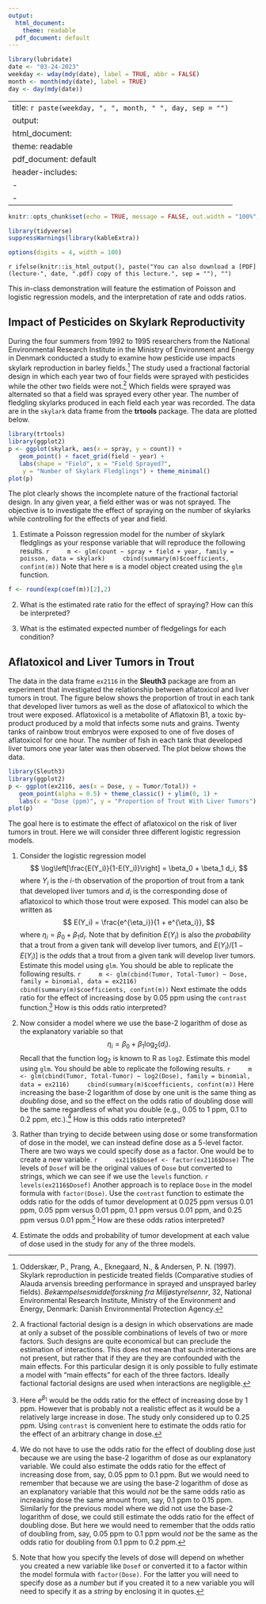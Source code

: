 ```yaml
---
output:
  html_document: 
    theme: readable
  pdf_document: default
---
```


```r
library(lubridate)
date <- "03-24-2023"
weekday <- wday(mdy(date), label = TRUE, abbr = FALSE)
month <- month(mdy(date), label = TRUE)
day <- day(mdy(date))
```

---
title: `r paste(weekday, ", ", month, " ", day, sep = "")`
output:
  html_document: 
    theme: readable
  pdf_document: default
header-includes:
  - \usepackage{float}
  - \usepackage{booktabs}
---

```r
knitr::opts_chunk$set(echo = TRUE, message = FALSE, out.width = "100%", fig.align = "center", cache = FALSE, dev = ifelse(knitr::is_html_output(), "png", "pdf"), comment = "")
```

```r
library(tidyverse)
suppressWarnings(library(kableExtra))
```

```r
options(digits = 4, width = 100)
```

`r ifelse(knitr::is_html_output(), paste("You can also download a [PDF](lecture-", date, ".pdf) copy of this lecture.", sep = ""), "")`

This in-class demonstration will feature the estimation of Poisson and logistic regression models, and the interpretation of rate and odds ratios. 

## Impact of Pesticides on Skylark Reproductivity

During the four summers from 1992 to 1995 researchers from the National Environmental Research Institute in the Ministry of Environment and Energy in Denmark conducted a study to examine how pesticide use impacts skylark reproduction in barley fields.[^skylark] The study used a fractional factorial design in which each year two of four fields were sprayed with pesticides while the other two fields were not.[^ff] Which fields were sprayed was alternated so that a field was sprayed every other year. The number of fledgling skylarks produced in each field each year was recorded. The data are in the `skylark` data frame from the **trtools** package. The data are plotted below.
```r
library(trtools)
library(ggplot2)
p <- ggplot(skylark, aes(x = spray, y = count)) + 
   geom_point() + facet_grid(field ~ year) + 
   labs(shape = "Field", x = "Field Sprayed?", 
    y = "Number of Skylark Fledglings") + theme_minimal()
plot(p)
```
The plot clearly shows the incomplete nature of the fractional factorial design. In any given year, a field either was or was not sprayed. The objective is to investigate the effect of spraying on the number of skylarks while controlling for the effects of year and field. 

[^skylark]: Odderskær, P., Prang, A., Eknegaard, N., & Andersen, P. N. (1997). Skylark reproduction in pesticide treated fields (Comparative studies of Alauda arvensis breeding performance in sprayed and unsprayed barley fields). *Bekæmpelsesmiddelforskning fra Miljøstyrelsennr*, 32, National Environmental Research Institute, Ministry of the Environment and Energy, Denmark: Danish Environmental Protection Agency. 

[^ff]: A fractional factorial design is a design in which observations are made at only a subset of the possible combinations of levels of two or more factors. Such designs are quite economical but can preclude the estimation of interactions. This does not mean that such interactions are not present, but rather that if they are they are confounded with the main effects. For this particular design it is only possible to fully estimate a model with "main effects" for each of the three factors. Ideally factional factorial designs are used when interactions are negligible. 

1. Estimate a Poisson regression model for the number of skylark fledglings as your response variable that will reproduce the following results.
    ```r
    m <- glm(count ~ spray + field + year, family = poisson, data = skylark)
    cbind(summary(m)$coefficients, confint(m))
    ```
Note that here `m` is a model object created using the `glm` function. 

    <!-- **Solution**: The results can be replicated as follows. Note that the output above indicates that only the "main effects" of spray, field, and year were specified. We can see that there are indicator variables for spray, field, and year, but no interaction terms.  -->
    <!-- ```{r} -->
    <!-- m <- glm(count ~ spray + field + year, family = poisson, data = skylark) -->
    <!-- cbind(summary(m)$coefficients, confint(m)) -->
    <!-- ``` -->

```r
f <- round(exp(coef(m))[2],2)
```

2. What is the estimated rate ratio for the effect of spraying? How can this be interpreted?

<!--     **Solution**: The quantity we want to estimate is $e^{\beta_1}$ which is the "rate ratio" for the effect of spraying. This gives the "multiplicative effect" of spraying --- i.e., the ratio of the expected count when spraying to the expected count when not spraying. You could compute this in R or with a hand calculator by computing `exp(-0.4561258)`. Also we can do this in R as follows. -->
<!--     ```{r} -->
<!--     exp(cbind(coef(m), confint(m))) -->
<!--     ``` -->
<!-- Note that I've included the endpoints of the confidence intervals as well. If you just wanted the point estimate you could use `exp(coef(m))`. The function `coef` extracts the parameter estimates from the model object `m`. -->

<!-- 3. Replicate the result that was obtained in the previous problem using the `contrast` function and the `tf = exp` option. Note that you will need to specify a field and a year, but since the model does not contain any interactions between spray and those variables the multiplicative effect of spray will not depend on the field or year you specify. -->

<!--     **Solution**: Here is how we could make inferences about the spray effect using the `contrast` function. -->
<!--     ```{r} -->
<!--     trtools::contrast(m, tf = exp, -->
<!--         a = list(spray = "yes", field = "Ke", year = "1992"), -->
<!--         b = list(spray = "no", field = "Ke", year = "1992")) -->
<!--     ``` -->
<!-- Also we can "flip" the rate ratio. -->
<!--     ```{r} -->
<!--     trtools::contrast(m, tf = exp, -->
<!--         a = list(spray = "no", field = "Ke", year = "1992"), -->
<!--         b = list(spray = "yes", field = "Ke", year = "1992")) -->
<!--     ``` -->
<!-- This shows that if a field is not sprayed the the expected number of fledglings is about 1.58 (58%) higher than when it is sprayed. Again, note that the field and year does not matter since there are no interactions between spray and either of those variables, so the multiplicative effect of spray will be the same regardless of the field and year. You could verify this by specifying a different field and/or year. Note that there are slight differences in the confidence intervals obtained here and in the previous problem. That is because `confint` computes a profile likelihood confidence interval whereas `contrast` computes a Wald confidence interval. Also note that while we were mainly interested in the effect of spray here, we could easily compare different fields or years.  -->

<!--     You can also use the **emmeans** package to estimate rate ratios, provided that the explanatory variable in question is categorical. Here is how you can use it to estimate the rate ratios for every combination of year and field (note that they are all the same for this model). -->
<!--     ```{r} -->
<!--     library(emmeans) -->
<!--     pairs(emmeans(m, ~ spray | field*year),  -->
<!--       type = "response", infer = TRUE) -->
<!--     ``` -->
  
3. What is the estimated expected number of fledgelings for each condition? 
  
<!--     **Solution**: For example, the expected counts with and without spraying for field `Ke` in 1992 is -->
<!--     ```{r} -->
<!--     trtools::contrast(m, a = list(spray = c("yes","no"), field = "Ke", year = "1992"), -->
<!--         tf = exp, cnames = c("spray","no spray")) -->
<!--     ``` -->
<!-- Also note that the ratio of these estimated expected counts (spray divided by no spray) is about `r round(f,2)` which is what we estimated earlier. If you wanted to estimate a bunch of expected counts it might be easier to use `glmint`. Below I have estimated the estimated expected count for every combination of spray, field, and year. Note that `glmint` does not require you to specify a transformation function. It knows what function to use based on the model.  -->
<!--     ```{r} -->
<!--     d <- expand.grid(spray = c("yes","no"), field = c("Ke","Kr","Ku","Rd"),  -->
<!--         year = c("1992","1993","1994","1995")) -->
<!--     cbind(d, glmint(m, newdata = d)) -->
<!--     ``` -->
<!-- Here `fit` is the estimated expected count, and `low` and `upp` are the endpoints of the confidence interval for the expected count. Note that even though observations were not made at every combination of spray, field, and year, we can still *estimate* the expected counts for each combination. But we can only do this by assuming (implicitly when specifying the model) that there are no interactions among these variables. We could add a layer to the plot above to show the estimates and confidence intervals for the expected counts. -->
<!--     ```{r, fig.height = 6} -->
<!--     d <- cbind(d, glmint(m, newdata = d)) -->
<!--     p <- p + geom_pointrange(aes(y = fit, ymin = low, ymax = upp),  -->
<!--       shape = 21, fill = "white", data = d) + geom_point() -->
<!--     plot(p) -->
<!--     ``` -->
<!--     Note that I "added" a layer after `geom_pointrange` to show points corresponding to the observed counts so that they would be on top of the points showing the estimated expected counts. -->

<!--     Here is how to use the **emmeans** package to estimate the expected counts (rates) for each combination of spray, field, and year. -->
<!--     ```{r} -->
<!--     library(emmeans) -->
<!--     emmeans(m, ~ spray*field*year, type = "response") -->
<!--     emmeans(m, ~ spray|field*year, type = "response") -->
<!--     ``` -->
    
## Aflatoxicol and Liver Tumors in Trout

The data in the data frame `ex2116` in the **Sleuth3** package are from an experiment that investigated the relationship between aflatoxicol and liver tumors in trout. The figure below shows the proportion of trout in each tank that developed liver tumors as well as the dose of aflatoxicol to which the trout were exposed. Aflatoxicol is a metabolite of Aflatoxin B1, a toxic by-product produced by a mold that infects some nuts and grains. Twenty tanks of rainbow trout embryos were exposed to one of five doses of aflatoxicol for one hour. The number of fish in each tank that developed liver tumors one year later was then observed. The plot below shows the data. 
```r
library(Sleuth3)
library(ggplot2)
p <- ggplot(ex2116, aes(x = Dose, y = Tumor/Total)) + 
   geom_point(alpha = 0.5) + theme_classic() + ylim(0, 1) + 
   labs(x = "Dose (ppm)", y = "Proportion of Trout With Liver Tumors")
plot(p)
```
The goal here is to estimate the effect of aflatoxicol on the risk of liver tumors in trout. Here we will consider three different logistic regression models.

1. Consider the logistic regression model
$$
   \log\left[\frac{E(Y_i)}{1-E(Y_i)}\right] = \beta_0 + \beta_1 d_i, 
$$
where $Y_i$ is the $i$-th observation of the proportion of trout from a tank that developed liver tumors and $d_i$ is the corresponding dose of aflatoxicol to which those trout were exposed. This model can also be written as
$$
   E(Y_i) = \frac{e^{\eta_i}}{1 + e^{\eta_i}},
$$
where $\eta_i = \beta_0 + \beta_1 d_i$. Note that by definition $E(Y_i)$ is also the *probability* that a trout from a given tank will develop liver tumors, and $E(Y_i)/[1-E(Y_i)]$ is the *odds* that a trout from a given tank will develop liver tumors. Estimate this model using `glm`. You should be able to replicate the following results.
    ```r
    m <- glm(cbind(Tumor, Total-Tumor) ~ Dose, family = binomial, data = ex2116)
    cbind(summary(m)$coefficients, confint(m))
    ```
Next estimate the odds ratio for the effect of increasing dose by 0.05 ppm using the `contrast` function.[^ppm] How is this odds ratio interpreted?
    
0. Now consider a model where we use the base-2 logarithm of dose as the explanatory variable so that $$\eta_i = \beta_0 + \beta_1 \log_2(d_i).$$ Recall that the function $\log_2$ is known to R as `log2`. Estimate this model using `glm`. You should be able to replicate the following results.
    ```r
    m <- glm(cbind(Tumor, Total-Tumor) ~ log2(Dose), family = binomial, data = ex2116)
    cbind(summary(m)$coefficients, confint(m))
    ```
Here increasing the base-2 logarithm of dose by one unit is the same thing as *doubling* dose, and so the effect on the odds ratio of doubling dose will be the same regardless of what you double (e.g., 0.05 to 1 ppm, 0.1 to 0.2 ppm, etc.).[^doubling] How is this odds ratio interpreted?

0. Rather than trying to decide between using dose or some transformation of dose in the model, we can instead define dose as a 5-level factor. There are two ways we could specify dose as a factor. One would be to create a new variable.
    ```r
    ex2116$Dosef <- factor(ex2116$Dose)
    ```
The levels of `Dosef` will be the original values of `Dose` but converted to strings, which we can see if we use the `levels` function.
    ```r
    levels(ex2116$Dosef)
    ```
Another approach is to replace `Dose` in the model formula with `factor(Dose)`. Use the `contrast` function to estimate the odds ratio for the odds of tumor development at 0.025 ppm versus 0.01 ppm, 0.05 ppm versus 0.01 ppm, 0.1 ppm versus 0.01 ppm, and 0.25 ppm versus 0.01 ppm.[^string] How are these odds ratios interpreted?

0. Estimate the odds and probability of tumor development at each value of dose used in the study for any of the three models.

[^ppm]: Here $e^{\beta_1}$ would be the odds ratio for the effect of increasing dose by 1 ppm. However that is probably not a realistic effect as it would be a relatively large increase in dose. The study only considered up to 0.25 ppm. Using `contrast` is convenient here to estimate the odds ratio for the effect of an arbitrary change in dose. 

[^doubling]: We do not have to use the odds ratio for the effect of doubling dose just because we are using the base-2 logarithm of dose as our explanatory variable. We could also estimate the odds ratio for the effect of increasing dose from, say, 0.05 ppm to 0.1 ppm. But we would need to remember that because we are using the base-2 logarithm of dose as an explanatory variable that this would *not* be the same odds ratio as increasing dose the same amount from, say, 0.1 ppm to 0.15 ppm. Similarly for the previous model where we did not use the base-2 logarithm of dose, we could still estimate the odds ratio for the effect of doubling dose. But here we would need to remember that the odds ratio of doubling from, say, 0.05 ppm to 0.1 ppm would *not* be the same as the odds ratio for doubling from 0.1 ppm to 0.2 ppm. 

[^string]: Note that how you specify the levels of dose will depend on whether you created a new variable like `Dosef` or converted it to a factor within the model formula with `factor(Dose)`. For the latter you will need to specify dose as a *number* but if you created it to a new variable you will need to specify it as a *string* by enclosing it in quotes.